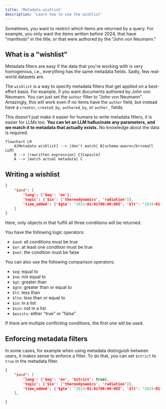 ```yaml
---
title: 'Metadata wishlist'
description: 'Learn how to use the wishlist'
---
```

Sometimes, you want to restrict which items are returned by a query. For example,
you only want the items written before 2024, that have "manifesto" in the title,
or that were authored by the "John von Neumann."

## What is a "wishlist"
Metadata filters are easy if the data that you're working with
is very homogenous, i.e., everything has the same metadata fields. 
Sadly, few real-world datasets are.

The `wishlist` is a way to specify metadata filters
that get applied on a best-effort basis. For example, if you want
documents authored by John von Neumann. You can just set the `author` filter
to "John von Neumann". Amazingly, this will work even if no
items have the `author` field, but instead have a `creator`,
`created_by`, `authored_by`, or `author_` fields.

This doesn't just make it easier for humans to write metadata
filters, it is easier for LLMs too.
**You can let an LLM hallucinate
any parameters, and we match it to metadata
that actually exists.** No knowledge about the data is required.

```mermaid
flowchart LR
    A[Metadata wishlist] --> |don't match| B[schema-aware</br>small LLM]
    B --> |rewritten expression| C[Capsule]
    A --> |match actual metadata| C
```

## Writing a wishlist
```json
{
    "$and": [
        'lang': {'$eq': 'en'},
        'topic': {'$in': ['thermodynamics', 'radiation']},
        'time_added': {'$gte': '2023-01-01T00:00:00Z', '$lt': '2024-01-01T00:00:00Z'}
    ]
}
```
Here, only objects in that fulfill all three conditions will be returned.

You have the following logic operators:
- `$and`: all conditions must be true
- `$or`: at least one condition must be true
- `$not`: the condition must be false

You can also use the following comparison operators:
- `$eq`: equal to
- `$ne`: not equal to
- `$gt`: greater than
- `$gte`: greater than or equal to
- `$lt`: less than
- `$lte`: less than or equal to
- `$in`: in a list
- `$nin`: not in a list
- `$exists`: either "true" or "false"

If there are multiple conflicting conditions, the first one will be used.

## Enforcing metadata filters
In some cases, for example when using metadata distinguish between users, it makes sense to enforce a filter.
To do that, you can set `$strict` to `true` in the metadata filter. 

```json
{
    "$and": [
        'lang': {'$eq': 'en', '$strict': true},
        'topic': {'$in': ['thermodynamics', 'radiation']},
        'time_added': {'$gte': '2023-01-01T00:00:00Z', '$lt': '2024-01-01T00:00:00Z'}
    ],

}

